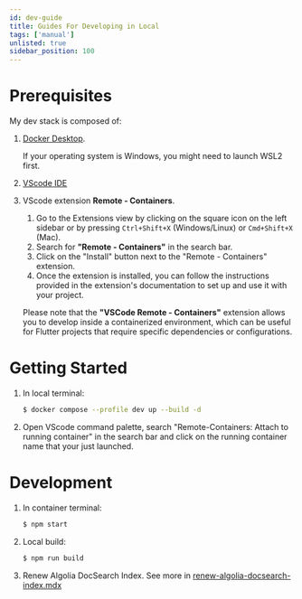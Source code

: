 ```yaml
---
id: dev-guide
title: Guides For Developing in Local
tags: ['manual']
unlisted: true
sidebar_position: 100
---
```

# Prerequisites

My dev stack is composed of:

1. [Docker Desktop](https://www.docker.com/products/docker-desktop/).

    If your operating system is Windows, you might need to launch WSL2 first.

2. [VScode IDE](https://code.visualstudio.com/)

3. VScode extension **Remote - Containers**.

    1. Go to the Extensions view by clicking on the square icon on the left sidebar or by pressing `Ctrl+Shift+X` (Windows/Linux) or `Cmd+Shift+X` (Mac).
    2. Search for **"Remote - Containers"** in the search bar.
    3. Click on the "Install" button next to the "Remote - Containers" extension.
    4. Once the extension is installed, you can follow the instructions provided in the extension's documentation to set up and use it with your project.
    
    Please note that the **"VSCode Remote - Containers"** extension allows you to develop inside a containerized environment, which can be useful for Flutter projects that require specific dependencies or configurations.

# Getting Started

1. In local terminal:
    ```bash
    $ docker compose --profile dev up --build -d 
    ```

2. Open VScode command palette, search "Remote-Containers: Attach to running container" in the search bar and click on the running container name that your just launched.

# Development
1. In container terminal:

    ```bash
    $ npm start
    ```

2. Local build:

    ```bash
    $ npm run build
    ```

3. Renew Algolia DocSearch Index. See more in [renew-algolia-docsearch-index.mdx](./renew-algolia-docsearch-index.mdx)